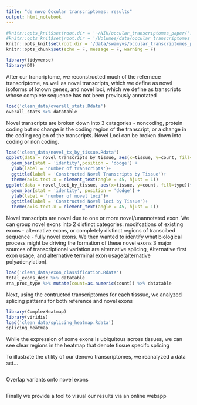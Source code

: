 ```yaml
---
title: "de novo Occular transcriptomes: results"
output: html_notebook 
---
```


```r
#knitr::opts_knit$set(root.dir = '~/NIH/occular_transcriptomes_paper/')
#knitr::opts_knit$set(root.dir = '/Volumes/data/occular_transcriptomes_paper/')
knitr::opts_knit$set(root.dir = '/data/swamyvs/occular_transcriptomes_paper')
knitr::opts_chunk$set(echo = F, message = F, warning = F)
```



```r
library(tidyverse)
library(DT)
```


After our trancriptome, we reconstructed much of the refernece transcriptome, as well as novel transcripts, which we define as novel isoforms of known genes, and novel loci, which we define as transcripts whose complete sequence has not been previously annotated

```r
load('clean_data/overall_stats.Rdata')
overall_stats %>% datatable
```

Novel transcripts are broken down into 3 catagories - noncoding, protein coding but no change in the coding region of the transcript, or a change in the coding region of the transcripts. Novel Loci can be broken down into  coding or non coding. 
```r
load('clean_data/novel_tx_by_tissue.Rdata')
ggplot(data = novel_transcripts_by_tissue, aes(x=tissue, y=count, fill=type))+
  geom_bar(stat = 'identity',position = 'dodge') + 
  ylab(label = 'number of transcripts')+
  ggtitle(label = 'Constructed Novel Transcripts by Tissue')+
  theme(axis.text.x = element_text(angle = 45, hjust = 1))
ggplot(data = novel_loci_by_tissue, aes(x=tissue, y=count, fill=type))+
  geom_bar(stat = 'identity', position = 'dodge') + 
  ylab(label = 'number of novel loci')+
  ggtitle(label = 'Constructed Novel loci by Tissue')+
  theme(axis.text.x = element_text(angle = 45, hjust = 1))

```

Novel transcripts are novel due to one or more novel/unannotated exon. We can  group novel exons into 2 distinct categories: modifcations of existing exons - alternative exons, or completely distinct regions of transcibed sequence - fully novel exons. We then wanted to identify what biological process might be driving the formation of these novel exons
3 major sources of transcriptional variation are alternative splicing, Alternative first exon usage, and alternative terminal exon usage(alternative polyadenylation).


```r
load('clean_data/exon_classification.Rdata')
total_exons_desc %>% datatable
rna_proc_type %>% mutate(count=as.numeric(count)) %>% datatable
```



Next, using the contructed transcriptomes for each tisssue, we analyzed splicing patterns for both reference and novel exons 


```r
library(ComplexHeatmap)
library(viridis)
load('clean_data/splicing_heatmap.Rdata')
splicing_heatmap
```

While the expression of some exons is ubiquitous across tissues, we can see clear regions in the heatmap that denote tissue specifc splicing



To illustrate the utility of our denovo transcriptomes, we reanalyzed a data set...


```r


```



Overlap variants onto novel exons 


```r

```



Finally we provide a tool to visual our results via an online webapp

```r

```









